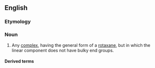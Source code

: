 ==English==

===Etymology===
{{prefix|pseudo|rotaxane|lang=en}}

===Noun===
{{en-noun}}

# {{label|en|chemistry}} Any [[complex]], having the general form of a [[rotaxane]], but in which the linear component does not have bulky end groups.

====Derived terms====
{{der3|[[polypseudorotaxane]]}}